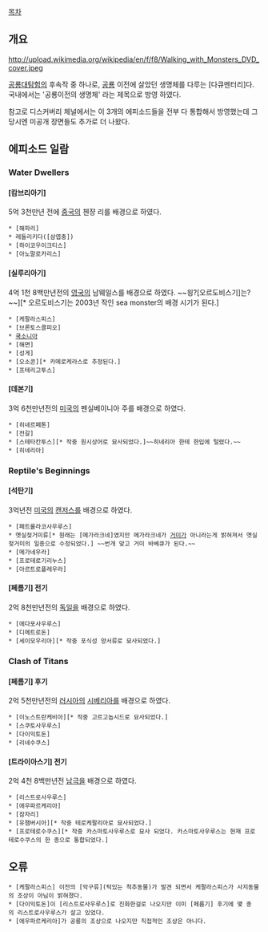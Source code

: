 [[목차]]
== 개요 ==
http://upload.wikimedia.org/wikipedia/en/f/f8/Walking_with_Monsters_DVD_cover.jpeg

[[공룡대탐험]]의 후속작 중 하나로, [[공룡]] 이전에 살았던 생명체를 다루는 [다큐멘터리]다. 국내에서는 '공룡이전의 생명체' 라는 제목으로 방영 하였다.

참고로 디스커버리 체널에서는 이 3개의 에피소드들을 전부 다 통합해서 방영했는데 그 당시엔 미공개 장면들도 추가로 더 나왔다.
== 에피소드 일람 ==
=== Water Dwellers ===
==== [캄브리아기] ====
5억 3천만년 전에 [[중국]]의 첸쟝 리를 배경으로 하였다.

 * [해파리]
 * 레들리키다([삼엽충])
 * [하이코우이크티스]
 * [아노말로카리스]

==== [실루리아기] ====
4억 1천 8백만년전의 [[영국]]의 남웨일스를 배경으로 하였다. ~~읭?[오르도비스기]는?~~][* 오르도비스기는 2003년 작인 sea monster의 배경 시기가 된다.]

 * [케팔라스피스]
 * [브론토스콜피오]
 * [[쿡소니아]]
 * [해면]
 * [성게]
 * [오소콘][* 카메로케라스로 추정된다.]
 * [프테리고투스]

==== [데본기] ====
3억 6천만년전의 [[미국]]의 펜실베이니아 주를 배경으로 하였다.

 * [히네르페톤]
 * [전갈]
 * [스테타칸투스][* 작중 원시상어로 묘사되었다.]~~히네리아 한테 한입에 털렸다.~~
 * [히네리아]

=== Reptile's Beginnings ===
==== [석탄기] ====
3억년전 [[미국]]의 [[캔저스]]를 배경으로 하였다.

 * [페트롤라코사우루스]
 * 옛실젖거미류[* 원래는 [메가라크네]였지만 메가라크네가 [[거미]]가 아니라는게 밝혀져서 옛실젖거미의 일종으로 수정되었다.] ~~번개 맞고 거미 바베큐가 된다.~~
 * [메가네우라]
 * [프로테로기리누스]
 * [아르트로플레우라]

==== [페름기] 전기 ====
2억 8천만년전의 [[독일]]을 배경으로 하였다.

 * [에다포사우루스]
 * [디메트로돈]
 * [세이모우리아][* 작중 포식성 양서류로 묘사되었다.]

=== Clash of Titans ===
==== [페름기] 후기 ====
2억 5천만년전의 [[러시아]]의 [[시베리아]]를 배경으로 하였다.

 * [이노스트란케비아][* 작중 고르고놉시드로 묘사되었다.]
 * [스쿠토사우루스]
 * [다이익토돈]
 * [리네수쿠스]

==== [트라이아스기] 전기 ====
2억 4천 8백만년전 [[남극]]을 배경으로 하였다.
 
 * [리스트로사우루스]
 * [에우파르케리아]
 * [잠자리]
 * [유챔버시아][* 작중 테로케팔리아로 묘사되었다.]
 * [프로테로수쿠스][* 작중 카스마토사우루스로 묘사 되었다. 카스마토사우루스는 현재 프로테로수쿠스의 한 종으로 통합되었다.]

== 오류 ==
 * [케팔라스피스] 이전의 [악구류](턱있는 척추동물)가 발견 되면서 케팔라스피스가 사지동물의 조상이 아님이 밝혀졌다.
 * [다이익토돈]이 [리스트로사우루스]로 진화한걸로 나오지만 이미 [페름기] 후기에 몇 종의 리스트로사우루스가 살고 있었다.
 * [에우파르케리아]가 공룡의 조상으로 나오지만 직접적인 조상은 아니다.
